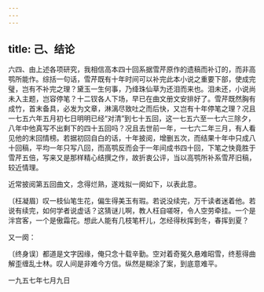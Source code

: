 ```yaml
---
---
---
```

title: 己、结论
---




六四、由上述各项研究，我相信高本四十回系据雪芹原作的遗稿而补订的，而非高鹗所能作。综括一句话，雪芹既有十年时间可以补完此本小说之重要下部，使成完璧，岂有不补完之理？黛玉一生何事，乃绛珠仙草为还泪而来也。泪未还，小说尚未入主题，岂容停笔？十二钗各人下场，早已在曲文册文安排好了。雪芹既然胸有成竹，首末备具，必发为文章，淋漓尽致吐之而后快，又岂有十年停笔之理？况且一七五六年五月初七日明明已经“对清”到七十五回，这一七五六至一七六三除夕，八年中他真写不出剩下的四十五回吗？况且去世前一年，一七六二年三月，有人看见他的末回情榜。若据初回自白的话，十年披阅，增删五次，而结果十年中只成八十回稿，平均一年只写八回，而高鹗反而会于一年间成书四十回，下笔之快竟胜于雪芹五倍，写来又是那样精心结撰之作，故折衷公评，当以高鹗所补系雪芹旧稿，较近情理。

近常披阅第五回曲文，念得烂熟，遂戏拟一阕如下，以表此意。

〔枉凝眉〕叹一枝仙笔生花，偏生得美玉有瑕。若说没续完，万千读者迷着他。若说有续完，如何学者说虚话？这猜谜儿啊，教人枉自嗟呀，令人空劳牵挂。一个是泮宫客，一个是傲霜花。想此人能有几枝笔杆儿，怎经得秋挥到冬，春挥到夏？

又一阕：

〔终身误〕都道是文字因缘，俺只念十载辛勤。空对着奇冤久悬难昭雪，终惹得曲解歪缠乱士林。叹人间是非难今方信。纵然是糊涂了案，到底意难平。

一九五七年七月九日